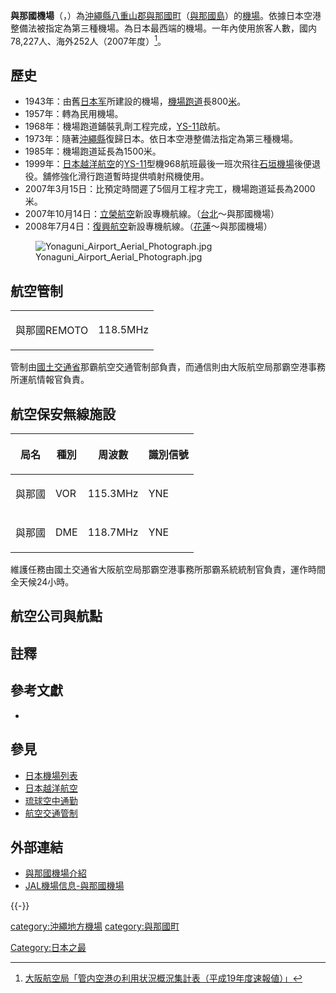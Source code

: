 {{Infobox airport
| name         = 與那國機場
| nativename   = {{lang|ja|与那国空港}}
| photo        = Yonaguni Airport terminal building.jpg
| photosize    = 
| caption      = 與那國機場
| IATA         = OGN
| ICAO         = ROYN
| type         = 民用
| operator     = {{Link-ja|沖繩縣廳|沖縄県庁}}
| city-served  = [[與那國町|與那國町]]
| location     = {{JPN}}[[沖繩縣|沖繩縣]][[八重山郡|八重山郡]][[與那國町|與那國町]]
| opened       = {{startdate|1943}}
| closed       = <!-- {{end date|YYYY|MM|DD}} -->
| elevation-m  = 15
| metric-elev  = yes
| coordinates  = {{Coord|24|28|03|N|122|58|47|E|type:airport_region:JP|display=inline,title}}
| latd  =  24 | latm  = 28 | lats  = 03 | latNS  = N
| longd = 122 | longm = 58 | longs = 47 | longEW = E
| website                = 
| pushpin_map            = Japan
| pushpin_mapsize        = 250
| pushpin_map_caption    = 機場在日本的位置
| pushpin_label          = OGN/ROYN
| pushpin_label_position = left
| r1-number    = 08/26
| r1-length-m  = 2,000
| r1-surface   = 瀝青
| metric-rwy   = yes
| stat-year    = 2014
| stat1-header = 客運量
| stat1-data   = 79,901 人次
| stat2-header = 貨運量
| stat2-data   = 278 公噸
| stat3-header = 起降架次
| stat3-data   = 1,545 架次
}}

'''與那國機場'''（{{jpn|j=与那国空港|hg=よなぐにくうこう|rm=Yonaguni kūkō|f=y}}，{{airport codes|OGN|ROYN}}）為[[沖繩縣|沖繩縣]][[八重山郡|八重山郡]][[與那國町|與那國町]]（[[與那國島|與那國島]]）的[[機場|機場]]。依據日本空港整備法被指定為第三種機場。為日本最西端的機場。一年內使用旅客人數，國内78,227人、海外252人（2007年度）<ref>[http://www.ocab.mlit.go.jp/about/total/report/ 大阪航空局「管内空港の利用状況概況集計表（平成19年度速報値）」]</ref>。

== 歷史 ==
*1943年：由舊[[日本军|日本军]]所建設的機場，[[跑道|機場跑道]]長800[[米_(單位)|米]]。
*1957年：轉為民用機場。
*1968年：機場跑道鋪裝乳劑工程完成，[[YS-11|YS-11]]啟航。
*1973年：隨著[[沖繩縣|沖繩縣]]復歸日本。依日本空港整備法指定為第三種機場。
*1985年：機場跑道延長為1500米。
*1999年：[[日本越洋航空|日本越洋航空]]的[[YS-11|YS-11]]型機968航班最後一班次飛往[[石垣機場|石垣機場]]後便退役。舖修強化滑行跑道暫時提供噴射飛機使用。
*2007年3月15日：比預定時間遲了5個月工程才完工，機場跑道延長為2000米。
*2007年10月14日：[[立榮航空|立榮航空]]新設專機航線。（[[桃園國際機場|台北]]～與那國機場）
*2008年7月4日：[[復興航空|復興航空]]新設專機航線。（[[花蓮機場|花蓮]]～與那國機場）

[[File:Yonaguni_Airport_Aerial_Photograph.jpg|thumb]]
== 航空管制 ==
{| class="wikitable"
|與那國REMOTO
|118.5MHz
|}

管制由[[國土交通省|國土交通省]]那霸航空交通管制部負責，而通信則由大阪航空局那霸空港事務所運航情報官負責。

== 航空保安無線施設 ==
{| class="wikitable"
!局名
!種別
!周波數
!識別信號
|-
|與那國
|VOR
|115.3MHz
|YNE
|-
|與那國
|DME
|118.7MHz
|YNE
|}

維護任務由國土交通省大阪航空局那霸空港事務所那霸系統統制官負責，運作時間全天候24小時。

== 航空公司與航點 ==
{{Airport-dest-list
| {{flagicon|JPN}} [[琉球空中通勤|琉球空中通勤]]（RAC） | [[新石垣機場|石垣]]、[[那霸機場|沖繩]]
}}

== 註釋 ==
{{reflist}}

==參考文獻==
{{refbegin}}
* {{Cite web|publisher=国土交通省航空局航空ネットワーク企画課|title=暦年・年度別空港管理状況調書|date=|url=http://www.mlit.go.jp/common/001101030.pdf|accessdate=2015-10-19|deadurl=yes|archiveurl=https://web.archive.org/web/20150923142025/http://www.mlit.go.jp/common/001101030.pdf|archivedate=2015-09-23}}
{{refend}}

==參見==
*[[日本機場列表|日本機場列表]]
*[[日本越洋航空|日本越洋航空]]
*[[琉球空中通勤|琉球空中通勤]]
*[[航空交通管制|航空交通管制]]

== 外部連結 ==
* [http://www.pref.okinawa.jp/airport/index/yn/yonaguni00.htm 與那國機場介紹]{{ja}}
* [http://www.jal.co.jp/dom/airport/japan/ogn/ogn_00.html JAL機場信息-與那國機場]{{ja}}
{{-}}
{{日本機場}}

[[category:沖繩地方機場|category:沖繩地方機場]]
[[category:與那國町|category:與那國町]]
[[Category:日本之最|Category:日本之最]]